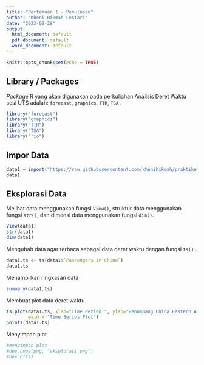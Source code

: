 ```yaml
---
title: "Pertemuan 1 - Pemulusan"
author: "Kheni Hikmah Lestari"
date: "2023-08-28"
output:
  html_document: default
  pdf_document: default
  word_document: default
---
```


```r
knitr::opts_chunk$set(echo = TRUE)
```

## Library / Packages

*Package* R yang akan digunakan pada perkuliahan Analisis Deret Waktu sesi UTS adalah: `forecast`, `graphics`, `TTR`, `TSA` . 

```r
library("forecast")
library("graphics")
library("TTR")
library("TSA")
library("rio")
```
## Impor Data

```r
data1 = import("https://raw.githubusercontent.com/khenihikmah/praktikummpdw/main/Pertemuan1/DATA.csv")
data1
```

## Eksplorasi Data

Melihat data menggunakan fungsi `View()`, struktur data menggunakan fungsi `str()`, dan dimensi data menggunakan fungsi `dim()`.

```r
View(data1)
str(data1)
dim(data1)
```

Mengubah data agar terbaca sebagai data deret waktu dengan fungsi `ts()` .

```r
data1.ts <- ts(data1$`Passengers In China`)
data1.ts
```
Menampilkan ringkasan data

```r
summary(data1.ts)
```
Membuat plot data deret waktu

```r
ts.plot(data1.ts, xlab="Time Period ", ylab="Penumpang China Eastern Airlines", 
        main = "Time Series Plot")
points(data1.ts)
```

Menyimpan plot

```r
#menyimpan plot
#dev.copy(png, "eksplorasi.png")
#dev.off()
```
